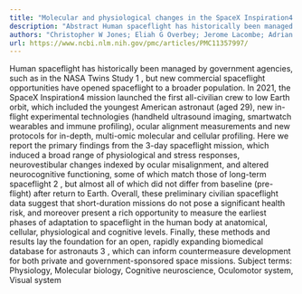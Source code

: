 ```yaml
---
title: "Molecular and physiological changes in the SpaceX Inspiration4 civilian crew"
description: "Abstract Human spaceflight has historically been managed by government agencies, such as in the NASA Twins Study 1 , but new commercial spaceflight opportunities have opened spaceflight to a broader p..."
authors: "Christopher W Jones; Eliah G Overbey; Jerome Lacombe; Adrian J Ecker; Cem Meydan; Krista Ryon; Braden Tierney; Namita Damle; Matthew MacKay; Evan E Afshin; Jonathan Foox; Jiwoon Park; Theodore M Nelson; Mir Suhail Mohamad; Syed Gufran Ahmad Byhaqui; Burhan Aslam; Ummer Akbar Tali; Liaqun Nisa; Priya V Menon; Chintan O Patel; Sharib A Khan; Doug J Ebert; Aaron Everson; Michael C Schubert; Nabila N Ali; Mallika S Sarma; JangKeun Kim; Nadia Houerbi; Kirill Grigorev; J Sebastian Garcia Medina; Alexander J Summers; Jian Gu; John A Altin; Ali Fattahi; Mohammad I Hirzallah; Jimmy H Wu; Alexander C Stahn; Afshin Beheshti; Remi Klotz; Veronica Ortiz; Min Yu; Laura Patras; Irina Matei; David Lyden; Ari Melnick; Neil Banerjee; Sean Mullane; Ashley S Kleinman; Michael Loesche; Anil S Menon; Dorit B Donoviel; Emmanuel Urquieta; Jaime Mateus; Ashot E Sargsyan; Mark Shelhamer; Frederic Zenhausern; Eric M Bershad; Mathias Basner; Christopher E Mason"
url: https://www.ncbi.nlm.nih.gov/pmc/articles/PMC11357997/
---
```


Human spaceflight has historically been managed by government agencies, such as in the NASA Twins Study 1 , but new commercial spaceflight opportunities have opened spaceflight to a broader population. In 2021, the SpaceX Inspiration4 mission launched the first all-civilian crew to low Earth orbit, which included the youngest American astronaut (aged 29), new in-flight experimental technologies (handheld ultrasound imaging, smartwatch wearables and immune profiling), ocular alignment measurements and new protocols for in-depth, multi-omic molecular and cellular profiling. Here we report the primary findings from the 3-day spaceflight mission, which induced a broad range of physiological and stress responses, neurovestibular changes indexed by ocular misalignment, and altered neurocognitive functioning, some of which match those of long-term spaceflight 2 , but almost all of which did not differ from baseline (pre-flight) after return to Earth. Overall, these preliminary civilian spaceflight data suggest that short-duration missions do not pose a significant health risk, and moreover present a rich opportunity to measure the earliest phases of adaptation to spaceflight in the human body at anatomical, cellular, physiological and cognitive levels. Finally, these methods and results lay the foundation for an open, rapidly expanding biomedical database for astronauts 3 , which can inform countermeasure development for both private and government-sponsored space missions. Subject terms: Physiology, Molecular biology, Cognitive neuroscience, Oculomotor system, Visual system
